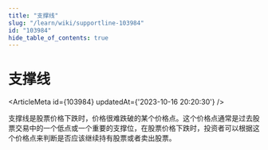 ```yaml
---
title: "支撑线"
slug: "/learn/wiki/supportline-103984"
id: "103984"
hide_table_of_contents: true
---
```



# 支撑线

<ArticleMeta id={103984} updatedAt={'2023-10-16 20:20:30'} />
<div className='border-solid border-b border-t-0 my-4 border-[var(--ifm-color-gray-300)]' />

支撑线是股票价格下跌时，价格很难跌破的某个价格点。这个价格点通常是过去股票交易中的一个低点或一个重要的支撑位，在股票价格下跌时，投资者可以根据这个价格点来判断是否应该继续持有股票或者卖出股票。
